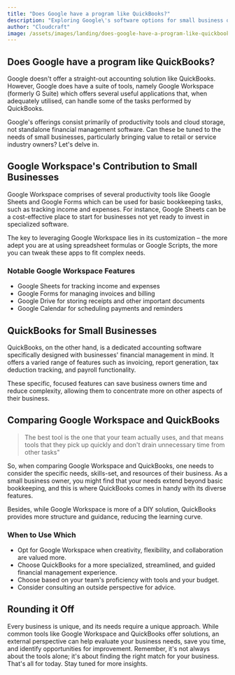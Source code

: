 ```yaml
---
title: "Does Google have a program like QuickBooks?"
description: "Exploring Google\'s software options for small business owners and comparing them to popular accounting software QuickBooks."
author: "Cloudcraft"
image: /assets/images/landing/does-google-have-a-program-like-quickbooks.jpg
---
```



## Does Google have a program like QuickBooks?

Google doesn't offer a straight-out accounting solution like QuickBooks. However, Google does have a suite of tools, namely Google Workspace (formerly G Suite) which offers several useful applications that, when adequately utilised, can handle some of the tasks performed by QuickBooks.

Google's offerings consist primarily of productivity tools and cloud storage, not standalone financial management software. Can these be tuned to the needs of small businesses, particularly bringing value to retail or service industry owners? Let's delve in.

<ServicesBlurb />

## Google Workspace's Contribution to Small Businesses

Google Workspace comprises of several productivity tools like Google Sheets and Google Forms which can be used for basic bookkeeping tasks, such as tracking income and expenses. For instance, Google Sheets can be a cost-effective place to start for businesses not yet ready to invest in specialized software. 

The key to leveraging Google Workspace lies in its customization – the more adept you are at using spreadsheet formulas or Google Scripts, the more you can tweak these apps to fit complex needs. 

### Notable Google Workspace Features

 * Google Sheets for tracking income and expenses
 * Google Forms for managing invoices and billing
 * Google Drive for storing receipts and other important documents
 * Google Calendar for scheduling payments and reminders

## QuickBooks for Small Businesses 

QuickBooks, on the other hand, is a dedicated accounting software specifically designed with businesses' financial management in mind. It offers a varied range of features such as invoicing, report generation, tax deduction tracking, and payroll functionality. 

These specific, focused features can save business owners time and reduce complexity, allowing them to concentrate more on other aspects of their business.

<GetStartedBlurb />

## Comparing Google Workspace and QuickBooks 

<blockquote>The best tool is the one that your team actually uses, and that means tools that they pick up quickly and don't drain unnecessary time from other tasks"</blockquote>

So, when comparing Google Workspace and QuickBooks, one needs to consider the specific needs, skills-set, and resources of their business. As a small business owner, you might find that your needs extend beyond basic bookkeeping, and this is where QuickBooks comes in handy with its diverse features.

Besides, while Google Workspace is more of a DIY solution, QuickBooks provides more structure and guidance, reducing the learning curve.

### When to Use Which

 * Opt for Google Workspace when creativity, flexibility, and collaboration are valued more.
 * Choose QuickBooks for a more specialized, streamlined, and guided financial management experience.
 * Choose based on your team's proficiency with tools and your budget.
 * Consider consulting an outside perspective for advice. 

## Rounding it Off

Every business is unique, and its needs require a unique approach. While common tools like Google Workspace and QuickBooks offer solutions, an external perspective can help evaluate your business needs, save you time, and identify opportunities for improvement. Remember, it's not always about the tools alone; it's about finding the right match for your business. That's all for today. Stay tuned for more insights.